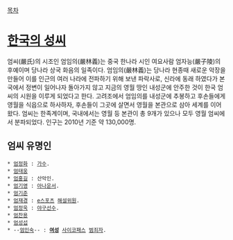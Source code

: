 [[목차]]

= [[한국의 성씨]] =
엄씨(嚴氏)의 시조인 엄임의(嚴林義)는 중국 한나라 시인 여요사람 엄자능(嚴子陵)의 후예이며 당나라 상국 화음의 일족이다. 엄임의(嚴林義)는 당나라 현종때 새로운 악장을 만들어 이를 인근의 여러 나라에 전파하기 위해 보낸 파락사로, 신라에 동래 하였다가 본국에서 정변이 일어나자 돌아가지 않고 지금의 영월 땅인 내성군에 안주한 것이 한국 엄씨의 시원을 이루게 되었다고 한다. 고려조에서 엄임의를 내성군에 추봉하고 후손들에게 영월을 식읍으로 하사하자, 후손들이 그곳에 살면서 영월을 본관으로 삼아 세계를 이어왔다. 엄씨는 한족계이며, 국내에서는 영월 등 본관이 총 9개가 있으나 모두 영월 엄씨에서 분파되었다.
인구는 2010년 기준	약 130,000명.
== 엄씨 유명인 ==
 * [[엄정화]] : [[가수]].
 * [[엄태웅]]
 * [[엄홍길]] : 산악인.
 * [[엄기영]] : [[아나운서]].
 * [[엄기준]]
 * [[엄재경]] : [[e스포츠]] [[해설위원]].
 * [[엄정욱]] : [[야구]]선수.
 * [[엄찬용]]
 * [[엄성섭]]
 * --[[엄인숙]]-- : '''[[여성]]''' [[사이코패스]] [[범죄자]].
